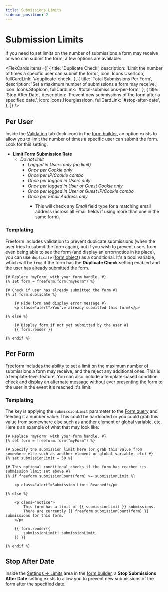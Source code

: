 ```yaml
---
title: Submissions Limits
sidebar_position: 2
---
```




# Submission Limits<Badge type="pro" text="Pro" />

If you need to set limits on the number of submissions a form may receive or who can submit the form, a few options are available:

<FlexCards
  items={[
    {
      title: 'Duplicate Check',
      description:
        'Limit the number of times a specific user can submit the form.',
      icon: Icons.UserIcon,
      fullCardLink: '#duplicate-check',
    },
    {
      title: 'Total Submissions Per Form',
      description: 'Set a maximum number of submissions a form may receive.',
      icon: Icons.StopIcon,
      fullCardLink: '#total-submissions-per-form',
    },
    {
      title: 'Stop After Date',
      description:
        'Prevent new submissions of the form after a specified date.',
      icon: Icons.HourglassIcon,
      fullCardLink: '#stop-after-date',
    },
  ]}
/>

## Per User <Badge type="pro" text="Pro" />

Inside the [Validation](../forms/builder#validation) tab (lock icon) in the [form builder](../forms/builder.mdx), an option exists to allow you to limit the number of times a specific user can submit the form. Look for this setting:

- **Limit Form Submission Rate**
  - _Do not limit_
    - _Logged in Users only (no limit)_
    - _Once per Cookie only_
    - _Once per IP/Cookie combo_
    - _Once per logged in Users only_
    - _Once per logged in User or Guest Cookie only_
    - _Once per logged in User or Guest IP/Cookie combo_
    - _Once per Email Address only_ <Badge type="feature" text="4.0.24+" />
      - This will check any _Email_ field type for a matching email address (across all Email fields if using more than one in the same form).

### Templating

Freeform includes validation to prevent duplicate submissions (when the user tries to submit the form again), but if you wish to prevent users from even being able to see the form (and display an error/notice in its place), you can use `duplicate` ([form object](../templates/objects/form.mdx)) as a conditional. It's a bool variable, which will be `true` if the form has the **Duplicate Check** setting enabled and the user has already submitted the form.

```twig showLineNumbers {4-5}
{# Replace 'myForm' with your form handle. #}
{% set form = freeform.form("myForm") %}

{# Check if user has already submitted the form #}
{% if form.duplicate %}

    {# Hide form and display error message #}
    <p class="alert">You've already submitted this form!</p>

{% else %}

    {# Display form if not yet submitted by the user #}
    {{ form.render }}

{% endif %}
```

## Per Form<Badge type="pro" text="Pro" />

Freeform includes the ability to set a limit on the maximum number of submissions a form may receive, and the reject any additional ones. This is a template-level feature. You can also include a template-based condition check and display an alternate message without ever presenting the form to the user in the event it's reached it's limit.

### Templating

The key is applying the `submissionLimit` parameter to the [Form query](../templates/queries/form.mdx) and feeding it a number value. This could be hardcoded or you could grab this value from somewhere else such as another element or global variable, etc. Here's an example of what that may look like:

```twig showLineNumbers {4-8}
{# Replace 'myForm' with your form handle. #}
{% set form = freeform.form("myForm") %}

{# Specify the submission limit here (or grab this value from somewhere else such as another element or global variable, etc) #}
{% set submissionLimit = 50 %}

{# This optional conditional checks if the form has reached its submission limit set above #}
{% if freeform.submissionCount(form) >= submissionLimit %}

    <p class="alert">Submission Limit Reached!</p>

{% else %}

    <p class="notice">
        This form has a limit of {{ submissionLimit }} submissions.
        There are currently {{ freeform.submissionCount(form) }} submissions for this form.
    </p>

    {{ form.render({
        submissionLimit: submissionLimit,
    }) }}

{% endif %}
```

## Stop After Date

Inside the [Settings → Limits](../forms/builder.mdx#settings) area in the [form builder](../forms/builder.mdx), a **Stop Submissions After Date** setting exists to allow you to prevent new submissions of the form after the specified date.
